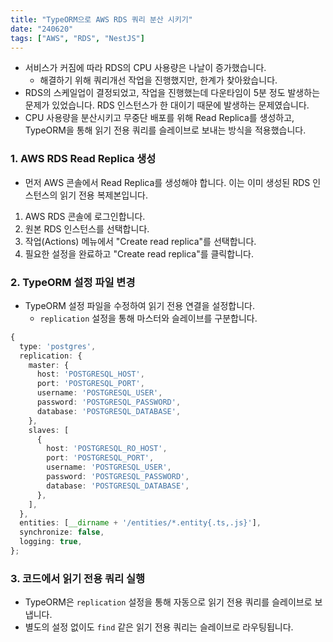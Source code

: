 ```yaml
---
title: "TypeORM으로 AWS RDS 쿼리 분산 시키기"
date: "240620"
tags: ["AWS", "RDS", "NestJS"]
---
```


- 서비스가 커짐에 따라 RDS의 CPU 사용량은 나날이 증가했습니다.
  - 해결하기 위해 쿼리개선 작업을 진행했지만, 한계가 찾아왔습니다.
- RDS의 스케일업이 결정되었고, 작업을 진행했는데 다운타임이 5분 정도 발생하는 문제가 있었습니다. RDS 인스턴스가 한 대이기 때문에 발생하는 문제였습니다.
- CPU 사용량을 분산시키고 무중단 배포를 위해 Read Replica를 생성하고, TypeORM을 통해 읽기 전용 쿼리를 슬레이브로 보내는 방식을 적용했습니다.

### 1. AWS RDS Read Replica 생성

- 먼저 AWS 콘솔에서 Read Replica를 생성해야 합니다. 이는 이미 생성된 RDS 인스턴스의 읽기 전용 복제본입니다.

1. AWS RDS 콘솔에 로그인합니다.
2. 원본 RDS 인스턴스를 선택합니다.
3. 작업(Actions) 메뉴에서 "Create read replica"를 선택합니다.
4. 필요한 설정을 완료하고 "Create read replica"를 클릭합니다.

### 2. TypeORM 설정 파일 변경

- TypeORM 설정 파일을 수정하여 읽기 전용 연결을 설정합니다.
  - `replication` 설정을 통해 마스터와 슬레이브를 구분합니다.

```ts
{
  type: 'postgres',
  replication: {
    master: {
      host: 'POSTGRESQL_HOST',
      port: 'POSTGRESQL_PORT',
      username: 'POSTGRESQL_USER',
      password: 'POSTGRESQL_PASSWORD',
      database: 'POSTGRESQL_DATABASE',
    },
    slaves: [
      {
        host: 'POSTGRESQL_RO_HOST',
        port: 'POSTGRESQL_PORT',
        username: 'POSTGRESQL_USER',
        password: 'POSTGRESQL_PASSWORD',
        database: 'POSTGRESQL_DATABASE',
      },
    ],
  },
  entities: [__dirname + '/entities/*.entity{.ts,.js}'],
  synchronize: false,
  logging: true,
};
```

### 3. 코드에서 읽기 전용 쿼리 실행

- TypeORM은 `replication` 설정을 통해 자동으로 읽기 전용 쿼리를 슬레이브로 보냅니다.
- 별도의 설정 없이도 `find` 같은 읽기 전용 쿼리는 슬레이브로 라우팅됩니다.
